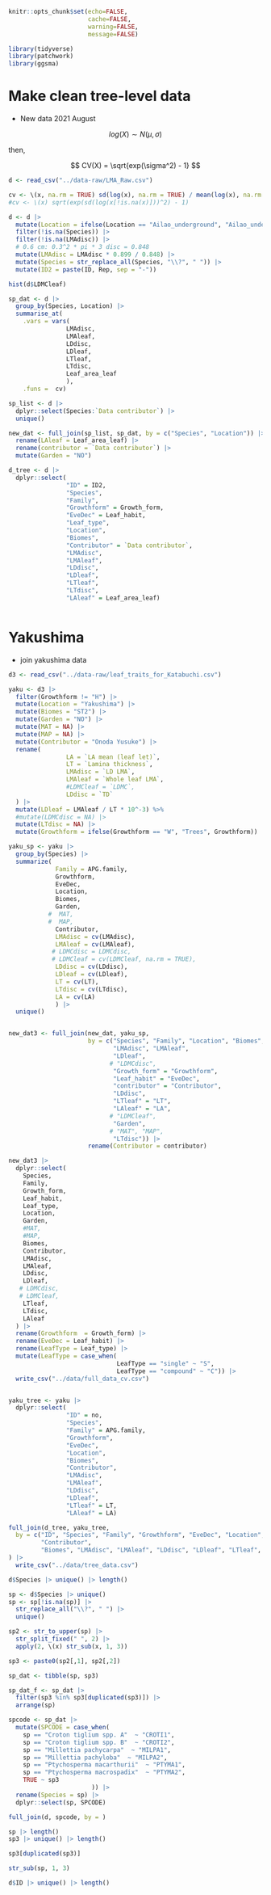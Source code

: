 ```r
knitr::opts_chunk$set(echo=FALSE,
                      cache=FALSE,
                      warning=FALSE,
                      message=FALSE)
```

```r
library(tidyverse)
library(patchwork)
library(ggsma)
```

# Make clean tree-level data

- New data 2021 August

$$
log(X) \sim N(\mu, \sigma)
$$

then,

$$
CV(X) = \sqrt{exp(\sigma^2) - 1}
$$


```r
d <- read_csv("../data-raw/LMA_Raw.csv")

cv <- \(x, na.rm = TRUE) sd(log(x), na.rm = TRUE) / mean(log(x), na.rm = TRUE)
#cv <- \(x) sqrt(exp(sd(log(x[!is.na(x)]))^2) - 1)

d <- d |>
  mutate(Location = ifelse(Location == "Ailao_underground", "Ailao_understory", Location)) |>
  filter(!is.na(Species)) |>
  filter(!is.na(LMAdisc)) |>
  # 0.6 cm: 0.3^2 * pi * 3 disc = 0.848 
  mutate(LMAdisc = LMAdisc * 0.899 / 0.848) |>
  mutate(Species = str_replace_all(Species, "\\?", " ")) |>
  mutate(ID2 = paste(ID, Rep, sep = "-"))

hist(d$LDMCleaf)

sp_dat <- d |>
  group_by(Species, Location) |>
  summarise_at(
    .vars = vars(
                LMAdisc,
                LMAleaf,
                LDdisc,
                LDleaf,
                LTleaf,
                LTdisc,
                Leaf_area_leaf
                ),
    .funs =  cv)

sp_list <- d |>
  dplyr::select(Species:`Data contributor`) |>
  unique()

new_dat <- full_join(sp_list, sp_dat, by = c("Species", "Location")) |>
  rename(LAleaf = Leaf_area_leaf) |>
  rename(contributor = `Data contributor`) |>
  mutate(Garden = "NO")

d_tree <- d |>
  dplyr::select(
                "ID" = ID2,
                "Species",
                "Family",
                "Growthform" = Growth_form,
                "EveDec" = Leaf_habit,
                "Leaf_type",
                "Location",
                "Biomes",
                "Contributor" = `Data contributor`,
                "LMAdisc",
                "LMAleaf",
                "LDdisc",
                "LDleaf",
                "LTleaf",
                "LTdisc",
                "LAleaf" = Leaf_area_leaf)



```


# Yakushima

- join yakushima data


```r
d3 <- read_csv("../data-raw/leaf_traits_for_Katabuchi.csv")

yaku <- d3 |>
  filter(Growthform != "H") |>
  mutate(Location = "Yakushima") |>
  mutate(Biomes = "ST2") |>
  mutate(Garden = "NO") |>
  mutate(MAT = NA) |>
  mutate(MAP = NA) |>
  mutate(Contributor = "Onoda Yusuke") |>
  rename(
                LA = `LA mean (leaf let)`,
                LT = `Lamina thickness`,
                LMAdisc = `LD LMA`,
                LMAleaf = `Whole leaf LMA`,
                #LDMCleaf = `LDMC`,
                LDdisc = `TD`
  ) |>
  mutate(LDleaf = LMAleaf / LT * 10^-3) %>%
  #mutate(LDMCdisc = NA) |>
  mutate(LTdisc = NA) |>
  mutate(Growthform = ifelse(Growthform == "W", "Trees", Growthform))

yaku_sp <- yaku |>
  group_by(Species) |>
  summarize(
             Family = APG.family,
             Growthform,
             EveDec,
             Location,
             Biomes,
             Garden, 
           #  MAT,
           #  MAP,
             Contributor,
             LMAdisc = cv(LMAdisc),
             LMAleaf = cv(LMAleaf),
            # LDMCdisc = LDMCdisc,
            # LDMCleaf = cv(LDMCleaf, na.rm = TRUE), 
             LDdisc = cv(LDdisc),
             LDleaf = cv(LDleaf),
             LT = cv(LT),
             LTdisc = cv(LTdisc),
             LA = cv(LA)
             ) |>
  unique()


new_dat3 <- full_join(new_dat, yaku_sp,
                      by = c("Species", "Family", "Location", "Biomes", 
                             "LMAdisc", "LMAleaf", 
                             "LDleaf", 
                            # "LDMCdisc", 
                             "Growth_form" = "Growthform",
                             "Leaf_habit" = "EveDec",
                             "contributor" = "Contributor",
                             "LDdisc",
                             "LTleaf" = "LT",
                             "LAleaf" = "LA",
                            # "LDMCleaf", 
                             "Garden",
                            # "MAT", "MAP",
                             "LTdisc")) |>
                      rename(Contributor = contributor)

new_dat3 |>
  dplyr::select(
    Species,
    Family,
    Growth_form,
    Leaf_habit,
    Leaf_type,
    Location,
    Garden,
    #MAT,
    #MAP,
    Biomes,
    Contributor,
    LMAdisc,
    LMAleaf,
    LDdisc,
    LDleaf,
   # LDMCdisc,
   # LDMCleaf,
    LTleaf,
    LTdisc,
    LAleaf
  ) |> 
  rename(Growthform  = Growth_form) |>
  rename(EveDec = Leaf_habit) |>
  rename(LeafType = Leaf_type) |>
  mutate(LeafType = case_when(
                              LeafType == "single" ~ "S",
                              LeafType == "compound" ~ "C")) |>
  write_csv("../data/full_data_cv.csv")


yaku_tree <- yaku |>
  dplyr::select(
                "ID" = no,
                "Species",
                "Family" = APG.family,
                "Growthform",
                "EveDec",
                "Location",
                "Biomes",
                "Contributor",
                "LMAdisc",
                "LMAleaf",
                "LDdisc",
                "LDleaf",
                "LTleaf" = LT,
                "LAleaf" = LA)

full_join(d_tree, yaku_tree,
  by = c("ID", "Species", "Family", "Growthform", "EveDec", "Location", 
         "Contributor",
         "Biomes", "LMAdisc", "LMAleaf", "LDdisc", "LDleaf", "LTleaf", "LAleaf")
) |>
  write_csv("../data/tree_data.csv")

```


```r
d$Species |> unique() |> length()

sp <- d$Species |> unique() 
sp <- sp[!is.na(sp)] |>
  str_replace_all("\\?", " ") |>
  unique()

sp2 <- str_to_upper(sp) |>
  str_split_fixed(" ", 2) |>
  apply(2, \(x) str_sub(x, 1, 3))

sp3 <- paste0(sp2[,1], sp2[,2])

sp_dat <- tibble(sp, sp3)

sp_dat_f <- sp_dat |>
  filter(sp3 %in% sp3[duplicated(sp3)]) |>
  arrange(sp)

spcode <- sp_dat |>
  mutate(SPCODE = case_when(
    sp == "Croton tiglium spp. A"  ~ "CROTI1",
    sp == "Croton tiglium spp. B"  ~ "CROTI2",
    sp == "Millettia pachycarpa"  ~ "MILPA1",
    sp == "Millettia pachyloba"  ~ "MILPA2",
    sp == "Ptychosperma macarthurii"  ~ "PTYMA1",
    sp == "Ptychosperma macrospadix"  ~ "PTYMA2",
    TRUE ~ sp3
                       )) |>
  rename(Species = sp) |>
  dplyr::select(sp, SPCODE)

full_join(d, spcode, by = )

sp |> length()
sp3 |> unique() |> length()

sp3[duplicated(sp3)]

str_sub(sp, 1, 3)

d$ID |> unique() |> length()

```
